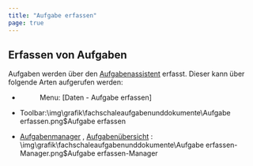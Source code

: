 ```yaml
---
title: "Aufgabe erfassen"
page: true
---
```

## Erfassen von Aufgaben

Aufgaben werden &#252;ber den [Aufgabenassistent](../fachschaleaufgabenunddokumente/aufgabenassistent)
 erfasst. Dieser kann &#252;ber folgende Arten aufgerufen werden:

- <Menu> Menu: [Daten - Aufgabe erfassen] </Menu> 




- Toolbar:<Image>\img\grafik\fachschaleaufgabenunddokumente\Aufgabe erfassen.png$Aufgabe erfassen</Image>




- [Aufgabenmanager](../fachschaleaufgabenunddokumente/aufgabenmanager)
, 
[Aufgaben&#252;bersicht](../fachschaleaufgabenunddokumente/aufgabenuebersicht)
:<Image>\img\grafik\fachschaleaufgabenunddokumente\Aufgabe erfassen-Manager.png$Aufgabe erfassen-Manager</Image>




